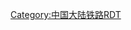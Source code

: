 {{Routemap
| title = 济南铁路
| inline = <includeonly>1</includeonly>
| map =
CONTg\\\\\~~ ~~ ~~ ~~{{rmr|l=u|[[京沪铁路]]往{{站|十二里阁}}至{{站|北京}}}}
STR\\uhCONTg\\\~~ ~~ ~~ ~~{{rmri|u}}{{BSsplit|[[京沪高铁]]往{{站|德州东}}至{{站|北京南}}|[[石济客专]]联络线至{{站|齐河}}、{{站|济南东}}}}
~~ ~~{{站|桥南}}~~ ! ! HST\\uhSTR\\\CONTg~~ ~~ ~~ ~~{{rmr|l=u|[[邯济铁路]]往{{站|泺口}}至{{站|邯郸}}}}
~~ ~~{{站|董家庄}}~~ ! ! ABZgl+l!~POINTERf@gq\HSTq\umhKRZ\HSTq\STRq\ABZg+r~~ ~~{{站|东沙王庄}}~~ ~~{{rmr|l=d|[[京沪铁路]]正线|[[济南铁路]]|r=r}}
STR\\uhSTR\\\HST~~ ~~{{站|北园}}
~~ ~~[[济西站|济西]]编组站~~ ! ! YRD\\uhBHF\\\STR~~ ~~'''{{站|济南西}}'''
~~ ~~ '''{{站|济南}}'''~~ ! ! \\STR\\uhSTR\STR+l\BHFq\ABZqlr\HSTq\CONTfq~~ ~~ {{站|大明湖}}~~ ~~{{rmri|r}}{{BSsplit|[[胶济铁路]]往{{站|黄台}}至{{站|四方}}|[[胶济客专]]往{{站|章丘}}至{{站|青岛}}}}
~~ ~~{{站|水屯}}~~ ! ! HST\\uhSTR\HST\\~~ ~~{{站|济南南}}
STR\\uhABZgl+l\mABZgr\\~~ ~~ ~~ ~~{{rmr|l=l|[[京沪高铁]]京济、济沪联络线}}
STRl\STRq\umhKRZ\ABZgr+r!~POINTERg@fq\\~~ ~~ ~~ ~~{{rmr|l=l|[[京沪铁路]]正线|[[济南铁路]]|r=u}}
uhSTR\HST~~ ~~{{站|党家庄}}
STR+l\STRq\umhKRZ\STRr\\
STR\\uhCONTf\\\~~ ~~ ~~ ~~{{rmr|l=d|[[京沪高铁]]往{{站|泰安}}至{{站|上海虹桥}}}}
CONTf\\\\\~~ ~~ ~~ ~~{{rmr|l=d|[[京沪铁路]]往{{站|炒米店}}至{{站|上海}}}}

|bottom = {{navbar|济南铁路RDT}}
}}
<noinclude>

{{Rdt intro|[[济南铁路]]}}

[[Category:中国大陆铁路RDT]]

</noinclude>